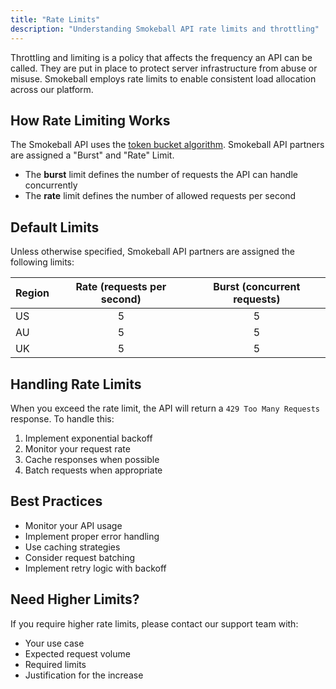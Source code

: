 ```yaml
---
title: "Rate Limits"
description: "Understanding Smokeball API rate limits and throttling"
---
```


Throttling and limiting is a policy that affects the frequency an API can be called. They are put in place to protect server infrastructure from abuse or misuse. Smokeball employs rate limits to enable consistent load allocation across our platform.

## How Rate Limiting Works

The Smokeball API uses the [token bucket algorithm](https://en.wikipedia.org/wiki/Token_bucket). Smokeball API partners are assigned a "Burst" and "Rate" Limit.

- The **burst** limit defines the number of requests the API can handle concurrently
- The **rate** limit defines the number of allowed requests per second

## Default Limits

Unless otherwise specified, Smokeball API partners are assigned the following limits:

| Region | Rate (requests per second) | Burst (concurrent requests) |
| :--- | :---: | :---: |
| US | 5 | 5 |
| AU | 5 | 5 | 
| UK | 5 | 5 |

## Handling Rate Limits

When you exceed the rate limit, the API will return a `429 Too Many Requests` response. To handle this:

1. Implement exponential backoff
2. Monitor your request rate
3. Cache responses when possible
4. Batch requests when appropriate

## Best Practices

- Monitor your API usage
- Implement proper error handling
- Use caching strategies
- Consider request batching
- Implement retry logic with backoff

## Need Higher Limits?

If you require higher rate limits, please contact our support team with:
- Your use case
- Expected request volume
- Required limits
- Justification for the increase 